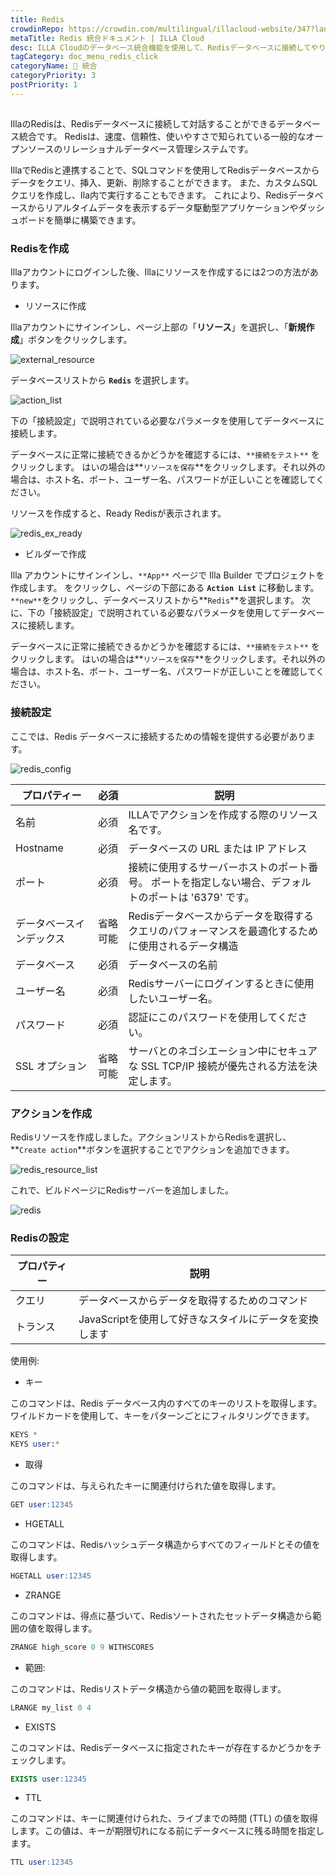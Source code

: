 ```yaml
---
title: Redis
crowdinRepo: https://crowdin.com/multilingual/illacloud-website/347?languages=ja&filter=basic&value=0
metaTitle: Redis 統合ドキュメント | ILLA Cloud
desc: ILLA Cloudのデータベース統合機能を使用して、Redisデータベースに接続してやり取りする方法をご覧ください。 詳細については、こちらのガイドをご覧ください。
tagCategory: doc_menu_redis_click
categoryName: 🔨 統合
categoryPriority: 3
postPriority: 1
---
```


## <h2 hidden>Redisとは？</h2>

IllaのRedisは、Redisデータベースに接続して対話することができるデータベース統合です。 Redisは、速度、信頼性、使いやすさで知られている一般的なオープンソースのリレーショナルデータベース管理システムです。

IllaでRedisと連携することで、SQLコマンドを使用してRedisデータベースからデータをクエリ、挿入、更新、削除することができます。 また、カスタムSQLクエリを作成し、Ila内で実行することもできます。 これにより、Redisデータベースからリアルタイムデータを表示するデータ駆動型アプリケーションやダッシュボードを簡単に構築できます。

### Redisを作成

Illaアカウントにログインした後、Illaにリソースを作成するには2つの方法があります。

-   リソースに作成

Illaアカウントにサインインし、ページ上部の「**リソース**」を選択し、「**新規作成**」ボタンをクリックします。

![external_resource](https://cdn.illacloud.com/official-website/img/docs/external_resource.png)

データベースリストから **`Redis`** を選択します。

![action_list](https://cdn.illacloud.com/official-website/img/docs/action_list.png)

下の「接続設定」で説明されている必要なパラメータを使用してデータベースに接続します。

データベースに正常に接続できるかどうかを確認するには、`**接続をテスト**` をクリックします。 はいの場合は**`リソースを保存`**をクリックします。それ以外の場合は、ホスト名、ポート、ユーザー名、パスワードが正しいことを確認してください。

リソースを作成すると、Ready Redisが表示されます。

![redis_ex_ready](https://cdn.illacloud.com/official-website/img/docs/redis_ex_ready.png)

-   ビルダーで作成

Illa アカウントにサインインし、`**App**` ページで Illa Builder でプロジェクトを作成します。 をクリックし、ページの下部にある **`Action List`** に移動します。 `**new**`をクリックし、データベースリストから**`Redis`**を選択します。 次に、下の「接続設定」で説明されている必要なパラメータを使用してデータベースに接続します。

データベースに正常に接続できるかどうかを確認するには、`**接続をテスト**` をクリックします。 はいの場合は**`リソースを保存`**をクリックします。それ以外の場合は、ホスト名、ポート、ユーザー名、パスワードが正しいことを確認してください。

### 接続設定

ここでは、Redis データベースに接続するための情報を提供する必要があります。

![redis_config](https://cdn.illacloud.com/official-website/img/docs/redis_config.png)

| プロパティー         | 必須   | 説明                                                                                                            |
| -------------- | ---- | ------------------------------------------------------------------------------------------------------------- |
| 名前             | 必須   | ILLAでアクションを作成する際のリソース名です。                                                                                     |
| Hostname       | 必須   | データベースの URL または IP アドレス                                                                                       |
| ポート            | 必須   | 接続に使用するサーバーホストのポート番号。 ポートを指定しない場合、デフォルトのポートは '6379' です。                                                       |
| データベースインデックス   | 省略可能 | Redisデータベースからデータを取得するクエリのパフォーマンスを最適化するために使用されるデータ構造                                                           |
| データベース         | 必須   | データベースの名前                                                                                                     |
| ユーザー名          | 必須   | Redisサーバーにログインするときに使用したいユーザー名。                                                                                |
| パスワード          | 必須   | 認証にこのパスワードを使用してください。                                                                                          |
| SSL オプション      | 省略可能 | サーバとのネゴシエーション中にセキュアな SSL TCP/IP 接続が優先される方法を決定します。                                                             |

### アクションを作成

Redisリソースを作成しました。アクションリストからRedisを選択し、**`Create action`**ボタンを選択することでアクションを追加できます。

![redis_resource_list](https://cdn.illacloud.com/official-website/img/docs/redis_resource_list.png)

これで、ビルドページにRedisサーバーを追加しました。

![redis](https://cdn.illacloud.com/official-website/img/docs/redis.png)

### Redisの設定

| プロパティー    | 説明                                                |
| --------- | ------------------------------------------------- |
| クエリ       | データベースからデータを取得するためのコマンド                           |
| トランス      | JavaScriptを使用して好きなスタイルにデータを変換します                  |

使用例:

-   キー

このコマンドは、Redis データベース内のすべてのキーのリストを取得します。 ワイルドカードを使用して、キーをパターンごとにフィルタリングできます。

```sql
KEYS *
KEYS user:*
```

-   取得

このコマンドは、与えられたキーに関連付けられた値を取得します。

```sql
GET user:12345
```

-   HGETALL

このコマンドは、Redisハッシュデータ構造からすべてのフィールドとその値を取得します。

```sql
HGETALL user:12345
```

-   ZRANGE

このコマンドは、得点に基づいて、Redisソートされたセットデータ構造から範囲の値を取得します。

```sql
ZRANGE high_score 0 9 WITHSCORES
```

-   範囲:

このコマンドは、Redisリストデータ構造から値の範囲を取得します。

```sql
LRANGE my_list 0 4
```

-   EXISTS

このコマンドは、Redisデータベースに指定されたキーが存在するかどうかをチェックします。

```sql
EXISTS user:12345
```

-   TTL

このコマンドは、キーに関連付けられた、ライブまでの時間 (TTL) の値を取得します。この値は、キーが期限切れになる前にデータベースに残る時間を指定します。

```sql
TTL user:12345
```
